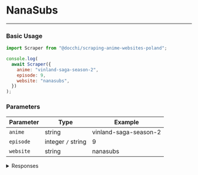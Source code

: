 # NanaSubs

---

### Basic Usage

```javascript
import Scraper from "@docchi/scraping-anime-websites-poland";

console.log(
  await Scraper({
    anime: "vinland-saga-season-2",
    episode: 9,
    website: "nanasubs",
  })
);
```

### Parameters

| Parameter | Type               | Example               |
| --------- | ------------------ | --------------------- |
| `anime`   | string             | vinland-saga-season-2 |
| `episode` | integer `/` string | 9                     |
| `website` | string             | nanasubs              |

<details>
    <summary>Responses</summary>

#### Response `200`

```json
{
  "status": 200,
  "message": "Success",
  "episode_thumbnail": "https://nanasubs.com/images/episodes/vinland-saga-season-2-9.webp",
  "episode_url": [
    {
      "player": "gdrive",
      "url": "https://drive.google.com/file/d/1idnM6DkqAfpnOzDUrW2j6w6xcJ7b-ID-/preview"
    },
    { "player": "cda", "url": "https://ebd.cda.pl/620x395/1355687057" }
  ],
  "episode_next_url": 10
}
```

#### Response `500`

```json
{ "status": 500, "message": "Something went wrong!" }
```

</details>
